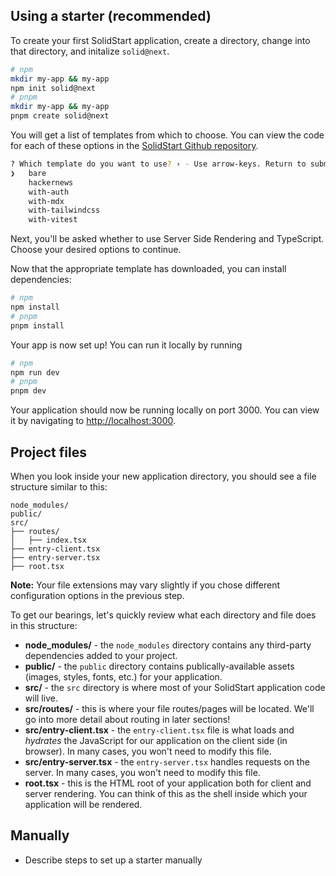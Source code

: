 <Title>Project setup</Title>

## Using a starter (recommended)

To create your first SolidStart application, create a directory, change into that directory, and initalize `solid@next`.

```bash
# npm
mkdir my-app && my-app
npm init solid@next
# pnpm
mkdir my-app && my-app
pnpm create solid@next
```
 
You will get a list of templates from which to choose. You can view the code for each of these options in the [SolidStart Github repository](https://github.com/solidjs/solid-start/tree/main/examples).

```bash
? Which template do you want to use? › - Use arrow-keys. Return to submit.
❯   bare
    hackernews
    with-auth
    with-mdx
    with-tailwindcss
    with-vitest
```

Next, you'll be asked whether to use Server Side Rendering and TypeScript. Choose your desired options to continue.

Now that the appropriate template has downloaded, you can install dependencies:

```bash
# npm
npm install
# pnpm
pnpm install
```

Your app is now set up! You can run it locally by running

```bash
# npm
npm run dev
# pnpm
pnpm dev
```

Your application should now be running locally on port 3000. You can view it by navigating to [http://localhost:3000](http://localhost:3000).

## Project files

When you look inside your new application directory, you should see a file structure similar to this:

```
node_modules/
public/
src/
├── routes/
│   ├── index.tsx
├── entry-client.tsx
├── entry-server.tsx
├── root.tsx
```

**Note:** Your file extensions may vary slightly if you chose different configuration options in the previous step.

To get our bearings, let's quickly review what each directory and file does in this structure:

- **node_modules/** - the `node_modules` directory contains any third-party dependencies added to your project.
- **public/** - the `public` directory contains publically-available assets (images, styles, fonts, etc.) for your application.
- **src/** - the `src` directory is where most of your SolidStart application code will live.
- **src/routes/** - this is where your file routes/pages will be located. We'll go into more detail about routing in later sections!
- **src/entry-client.tsx** - the `entry-client.tsx` file is what loads and _hydrates_ the JavaScript for our application on the client side (in browser). In many cases, you won't need to modify this file.
- **src/entry-server.tsx** - the `entry-server.tsx` handles requests on the server. In many cases, you won't need to modify this file.
- **root.tsx** - this is the HTML root of your application both for client and server rendering. You can think of this as the shell inside which your application will be rendered.

## Manually

- Describe steps to set up a starter manually
